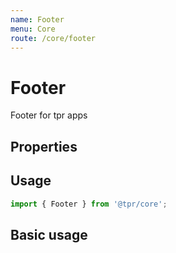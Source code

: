 ```yaml
---
name: Footer
menu: Core
route: /core/footer
---
```



# Footer

Footer for tpr apps

## Properties

<Props of={Footer} />

## Usage

```js
import { Footer } from '@tpr/core';
```

## Basic usage

<Playground>
	<Footer
		logoUrl="https://www.thepensionsregulator.gov.uk/-/media/thepensionsregulator/images/logo/tpr-logo-footer.ashx"
		links={[
			{ title: 'Website help', url: '#' },
			{ title: 'Cymraeg', url: '#' },
			{ title: 'Site map', url: '#' },
		]}
		menus={[
			[
				{ title: 'Public service pension schemes', url: '#' },
				{ title: 'Lorem ipsum dolor', url: '#' },
				{ title: 'Lorem ipsum dolor', url: '#' },
				{ title: 'Lorem ipsum dolor', url: '#' },
				{ title: 'Lorem ipsum dolor', url: '#' },
			],
			[
				{ title: 'Lorem ipsum dolor', url: '#' },
				{ title: 'Lorem ipsum dolor', url: '#' },
				{ title: 'Lorem ipsum dolor', url: '#' },
				{ title: 'Lorem ipsum dolor', url: '#' },
				{ title: 'Lorem ipsum dolor', url: '#' },
			],
			[
				{ title: 'Lorem ipsum dolor', url: '#' },
				{ title: 'Lorem ipsum dolor', url: '#' },
				{ title: 'Lorem ipsum dolor', url: '#' },
				{ title: 'Lorem ipsum dolor', url: '#' },
				{ title: 'Lorem ipsum dolor', url: '#' },
			],
		]}
	/>
</Playground>
